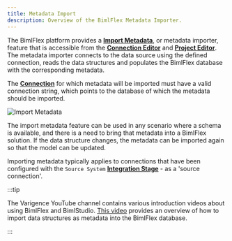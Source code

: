 ---
title: Metadata Import
description: Overview of the BimlFlex Metadata Importer.
---
<head>
  <meta name="varigenceProduct" content="BimlFlex"></meta>
  <meta name="varigenceArticleType" content="Reference"></meta>
</head>

The BimlFlex platform provides a [**Import Metadata**](./importing-metadata), or metadata importer, feature that is accessible from the [**Connection Editor**](../metadata-editors/connection-editor) and [**Project Editor**](../metadata-editors/project-editor). The metadata importer connects to the data source using the defined connection, reads the data structures and populates the BimlFlex database with the corresponding metadata.

The [**Connection**](../metadata-editors/connection-editor) for which metadata will be imported must have a valid connection string, which points to the database of which the metadata should be imported.

![Import Metadata](/img/bimlflex/bimlflex-connection-editor-metadata-import.png "Import Metadata")

The import metadata feature can be used in any scenario where a schema is available, and there is a need to bring that metadata into a BimlFlex solution. If the data structure changes, the metadata can be imported again so that the model can be updated.

Importing metadata typically applies to connections that have been configured with the `Source System` [**Integration Stage**](../metadata-editors/connection-editor#integration-stages) - as a 'source connection'.



:::tip

The Varigence YouTube channel contains various introduction videos about using BimlFlex and BimlStudio. [This video](https://www.youtube.com/watch?v=ClMJcZPdSks?rel=0&autoplay=0) provides an overview of how to import data structures as metadata into the BimlFlex database.

:::

